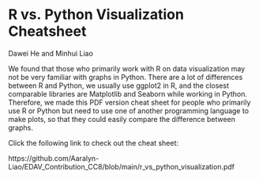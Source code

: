 # R vs. Python Visualization Cheatsheet

Dawei He and Minhui Liao

We found that those who primarily work with R on data visualization may not be very familiar with graphs in Python. There are a lot of differences between R and Python, we usually use ggplot2 in R, and the closest comparable libraries are Matplotlib and Seaborn while working in Python. Therefore, we made this PDF version cheat sheet for people who primarily use R or Python but need to use one of another programming language to make plots, so that they could easily compare the difference between graphs.

Click the following link to check out the cheat sheet:

https://github.com/Aaralyn-Liao/EDAV_Contribution_CC8/blob/main/r_vs_python_visualization.pdf